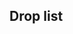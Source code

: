 ==Drop list==
<!--
AUTOGENERATED, leave a comment on this subpage if you have found any issues
(incorrect or missing info, non-optimal order, etc.)
-->
{{Section}}
{{DropList
|no_legend = true
|filter_button = true
|nodes = F, N, O
|boss = O
|Abukuma: O/Casual{Casual: S 4.7% (90/1918) / Easy: 3.9% (450/11654) / Medium: 4% (110/2733) / Hard: 3.6% (4803/133548)}
|Akigumo: O/Casual{Casual: S 2.6% (50/1918) / Easy: 1.9% (225/11654) / Medium: 2.3% (63/2733) / Hard: 1.9% (2566/133548)}
|Atago: O/Casual{Casual: S 2.1% (40/1918) / Easy: 2.2% (252/11654) / Medium: 2.6% (71/2733) / Hard: 1.9% (2600/133548)}
|Chikuma: O/Casual{Casual: S 1.8% (34/1918) / Easy: 2% (229/11654) / Medium: 2% (55/2733) / Hard: 1.9% (2581/133548)}
|Etorofu: O/Casual{Casual: S 5.6% (107/1918) / Easy: 5% (584/11654) / Medium: 6.3% (171/2733) / Hard: 4.5% (5956/133548)}
|Fujinami: O/Casual{Casual: S 4.3% (83/1918) / Easy: 3.6% (419/11654) / Medium: 4.6% (126/2733) / Hard: 3.9% (5202/133548)}
|Fusou: O/Casual{Casual: S 1.6% (30/1918) / Easy: S 1.9% (204/10692) / Medium: S 2.2% (52/2343) / Hard: S 2% (2191/110278)} S
|Harukaze: F/Casual{Casual: S 0.6% (3/463) / Easy: S 1.4% (43/2976) / Medium: S 1.5% (10/689) / Hard: S 1.2% (129/10423)} S, N/Casual{Casual: S 0.7% (1/142) / Easy: S 3% (25/838) / Medium: S 2.7% (4/146) / Hard: S 3.3% (79/2374)} S
|Hatakaze: F/Casual{Casual: S 1.7% (8/463) / Easy: S 2% (60/2976) / Medium: S 0.7% (5/689) / Hard: S 1.2% (128/10423)} S, N/Casual{Casual: S 4.2% (6/142) / Easy: S 3.5% (29/838) / Medium: S 2.7% (4/146) / Hard: S 2.4% (58/2374)} S
|Hayasui: F/Hard{Hard: S 1.2% (121/10423)} S, N/Casual{Casual: S 2.1% (3/142) / Easy: S 1.9% (16/838) / Medium: S 1.4% (2/146) / Hard: S 2.9% (70/2374)} S
|Hiyou: O/Casual{Casual: S 5.7% (109/1918) / Easy: 6.3% (732/11654) / Medium: 5.5% (149/2733) / Hard: 5.7% (7567/133548)}
|Hyuuga: O/Casual{Casual: S 4.1% (79/1918) / Easy: S 3.7% (395/10692) / Medium: S 3.9% (92/2343) / Hard: S 4.1% (4478/110278)} S
|Ise: O/Casual{Casual: S 4.2% (81/1918) / Easy: S 4% (426/10692) / Medium: S 4.2% (99/2343) / Hard: S 4% (4461/110278)} S
|Junyou: O/Casual{Casual: S 6.2% (119/1918) / Easy: 5.9% (689/11654) / Medium: 4.9% (135/2733) / Hard: 5.7% (7566/133548)}
|Kamikaze: F/Casual{Casual: S 0.4% (2/463) / Easy: S 1.6% (48/2976) / Medium: S 1.2% (8/689) / Hard: S 1.4% (150/10423)} S, N/Casual{Casual: S 1.4% (2/142) / Easy: S 0.7% (6/838) / Medium: S 1.4% (2/146) / Hard: S 2.8% (67/2374)} S
|Kinu: O/Casual{Casual: S 3.4% (65/1918) / Easy: 3.9% (458/11654) / Medium: 3.7% (100/2733) / Hard: 4% (5306/133548)}
|Kinugasa: O/Casual{Casual: S 2% (39/1918) / Easy: 1.8% (213/11654) / Medium: 2.2% (61/2733) / Hard: 2% (2711/133548)}
|Kitakami: F/Casual{Casual: S 2.2% (10/463) / Easy: S 1.5% (44/2976) / Medium: S 1.5% (10/689) / Hard: S 1.4% (148/10423)} S, N/Casual{Casual: S 1.4% (2/142) / Easy: S 1.4% (12/838) / Medium: S 0.7% (1/146) / Hard: S 1.3% (32/2374)} S
|Kuma: F/Casual{Casual: S 0.9% (4/463) / Easy: S 1.2% (37/2976) / Medium: S 2.2% (15/689) / Hard: S 1.6% (163/10423)} S, N/Casual{Casual: S 0.7% (1/142) / Easy: S 1.3% (11/838) / Medium: S 1.4% (2/146) / Hard: S 1.1% (25/2374)} S, O/Casual{Casual: S 2% (38/1918) / Easy: 1.6% (186/11654) / Medium: 1.4% (39/2733) / Hard: 0.3% (429/133548)}
|Makigumo: O/Casual{Casual: S 2.4% (46/1918) / Easy: 2.1% (244/11654) / Medium: 2% (55/2733) / Hard: 1.9% (2540/133548)}
|Maruyu: O/Medium{Medium: S 1.5% (35/2343) / Hard: S 4% (4449/110278)} S
|Mogami: O/Casual{Casual: S 2% (39/1918) / Easy: 2% (238/11654) / Medium: 1.4% (39/2733) / Hard: 2% (2676/133548)}
|Myoukou: O/Casual{Casual: S 2.1% (41/1918) / Easy: 2.2% (252/11654) / Medium: 2% (55/2733) / Hard: 2% (2626/133548)}
|Naganami: O/Casual{Casual: S 1.7% (32/1918) / Easy: 2.1% (239/11654) / Medium: 1.9% (53/2733) / Hard: 2% (2662/133548)}
|Nagara: F/Casual{Casual: S 1.9% (9/463) / Easy: S 1% (30/2976) / Medium: S 2.2% (15/689) / Hard: S 1.3% (138/10423)} S, I/Hard{Hard: S 1.4% (1454/106692)} S, N/Easy{Easy: S 1.7% (14/838) / Medium: S 1.4% (2/146) / Hard: S 1.1% (26/2374)} S, O/Casual{Casual: S 1.6% (30/1918) / Easy: 1.9% (216/11654) / Medium: 0.4% (10/2733) / Hard: 0.4% (501/133548)}
|Noshiro: O/Casual{Casual: S 1.9% (37/1918) / Easy: S 2% (217/10692) / Medium: S 2.1% (50/2343) / Hard: S 2.1% (2288/110278)} S
|Ooi: F/Casual{Casual: S 1.7% (8/463) / Easy: S 1.6% (47/2976) / Medium: S 0.7% (5/689) / Hard: S 1.4% (149/10423)} S, N/Casual{Casual: S 2.1% (3/142) / Easy: S 1.7% (14/838) / Medium: S 0.7% (1/146) / Hard: S 1.3% (30/2374)} S
|Ooyodo: F/Medium{Medium: S 1.9% (13/689) / Hard: S 1.4% (147/10423)} S, N/Casual{Casual: S 0.7% (1/142) / Easy: S 1.3% (11/838) / Medium: S 2.1% (3/146) / Hard: S 1.3% (32/2374)} S, O/Casual{Casual: S 3.7% (71/1918) / Easy: 3.9% (452/11654) / Medium: 3.9% (107/2733) / Hard: 3.9% (5160/133548)}
|Ryuujou: O/Casual{Casual: S 5.3% (101/1918) / Easy: 5.7% (662/11654) / Medium: 5.8% (158/2733) / Hard: 5.6% (7430/133548)}
|Sendai: F/Casual{Casual: S 1.1% (5/463) / Easy: S 1.1% (33/2976) / Medium: S 1.6% (11/689) / Hard: S 1.7% (172/10423)} S, I/Casual{Casual: S 1.5% (31/2104) / Easy: S 1.3% (149/11724) / Medium: S 1.4% (37/2554) / Hard: S 1.4% (1510/106692)} S, N/Casual{Casual: S 0.7% (1/142) / Easy: S 1.6% (13/838) / Medium: S 0.7% (1/146) / Hard: S 1.3% (31/2374)} S, O/Casual{Casual: S 2.2% (42/1918) / Easy: 1.9% (220/11654) / Medium: 0.8% (21/2733) / Hard: 0.4% (471/133548)}
|Shimushu: O/Casual{Casual: S 7.5% (144/1918) / Easy: 6.5% (757/11654) / Medium: 5.7% (156/2733) / Hard: 4.3% (5706/133548)}
|Shouhou: O/Casual{Casual: S 3.6% (69/1918) / Easy: 3.7% (433/11654) / Medium: 4.4% (120/2733) / Hard: 3.7% (4889/133548)}
|Takao: O/Casual{Casual: S 2.2% (43/1918) / Easy: 2.1% (240/11654) / Medium: 2.1% (58/2733) / Hard: 2.1% (2748/133548)}
|Tone: O/Casual{Casual: S 2.2% (42/1918) / Easy: 2.1% (242/11654) / Medium: 1.8% (50/2733) / Hard: 2% (2672/133548)}
|Yamashiro: O/Casual{Casual: S 2.8% (54/1918) / Easy: S 3% (323/10692) / Medium: 3.1% (85/2733) / Hard: 4.5% (6031/133548)}
|Yuugumo: O/Casual{Casual: S 2.4% (46/1918) / Easy: 2.1% (244/11654) / Medium: 1.9% (53/2733) / Hard: 1.8% (2456/133548)}
|Zuihou: O/Casual{Casual: S 3.5% (67/1918) / Easy: S 4.2% (445/10692) / Medium: S 2.9% (69/2343) / Hard: S 4% (4420/110278)} S
}}
{{SectionEnd}}